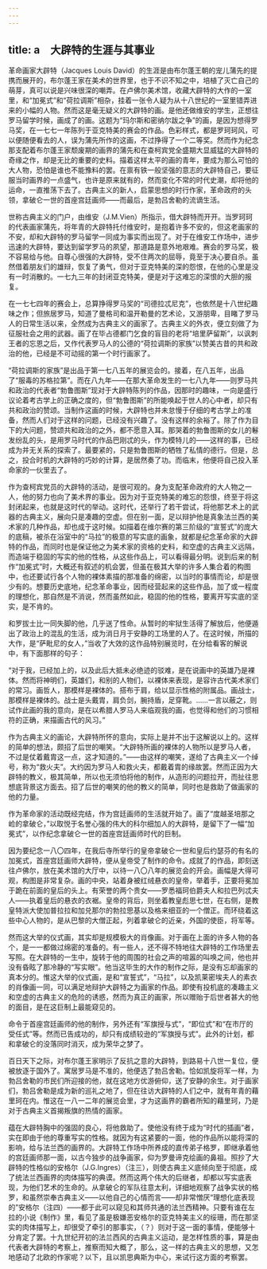 ```yaml
---
---
---
```

title: a　大辟特的生涯与其事业
---



革命画家大辟特（Jacques Louis David）的生涯是由布尔蓬王朝的宠儿蒲先的提携而展开的，布尔蓬王家在美术的世界里，也于不识不知之中，培植了灭亡自己的萌芽，真可以说是兴味很深的嘲弄。在卢佛尔美术馆，收藏大辟特的大作的一室里，和“加冕式”和“荷拉调斯”相杂，挂着一张令人疑为从十八世纪的一室里错弄进来的小幅的人物。然而这是毫无疑义的大辟特的画。是他还做维安的学生，正想往罗马留学时候，画成了的画。这题为“玛尔斯和密纳尔跋之争”的画，是因为想得罗马奖，在一七七一年陈列于亚克特美的赛会的作品。色彩样式，都是罗珂珂风，可以便随便看去的人，误为蒲先所作的这画，不过挣得了一个二等奖。然而作为纪念那支配着布尔蓬王家颓废期的画界的蒲先和在查柯宾党全盛期大显威猛的大辟特的奇缘之作，却是无比的重要的史料。描着这样太平的画的青年，要成为那么可怕的大人物，恐怕是谁也不能豫料的罢。在禀有铁一般坚强的意志的大辟特自己，要征服当时画界的一点盛气，也许是原来就有的，然而变化不常的时代史潮，却将他的运命，一直推荡下去了。古典主义的新人，启蒙思想的时行作家，革命政府的头领，拿破仑一世的首座宫廷画师——而最后，是勃吕舍勒的流谪生活。

世称古典主义的门户，由维安（J.M.Vien）所指示，借大辟特而开开。当罗珂珂的代表画家蒲先，将年青的大辟特托付维安时，是抱着许多不安的，但这老画家的不安，却和大辟特的罗马留学一同成为事实而出现了。对于在维安工作场中，进步迅速的大辟特，要达到留学罗马的夙望，那道路是意外地艰难。赛会的罗马奖，极不容易给与他。自尊心很强的大辟特，受不住两次的屈辱，竟至于决心要自杀。虽然借着朋友们的雄辩，恢复了勇气，但对于亚克特美的深的怨恨，在他的心里是没有一时消散的。一七九三年的封闭亚克特美，便是对于这难忘的深恨的大胆的报复。

在一七七四年的赛会上，总算挣得罗马奖的“司德拉忒尼克”，也依然是十八世纪趣味之作；但旅居罗马，知道了曼格司和温开勒曼的艺术论，又游朋卑，目睹了罗马人的日常生活以来，全然成为古典主义的画家了。古典主义的外衣，便立刻做了为征服社会之用的武器。画了在毕占德都门乞食的盲目的老将“培里萨留斯”，以讽刺王者的忘恩之后，又作代表罗马人的公德的“荷拉调斯的家族”以赞美古昔的共和政治的他，已经是不可动摇的第一个时行画家了。

“荷拉调斯的家族”是出品于第一七八五年的展览会的。接着，在八五年，出品了“服毒的苏格拉第”。而在八九年——在那大革命发生的一七八九年——则罗马共和政治的代表者“勃鲁图斯”现对于大辟特陈列的作品，因那时的趣味，一向是盛行议论着考古学上的正确之度的，但“勃鲁图斯”的所能唤起于世人的心中者，却只有共和政治的赞颂。当制作这画的时候，大辟特也并未怠慢于仔细的考古学上的准备，然而人们对于这样的问题，已经没有兴趣了。没有这样的余裕了。除了作为目下的大问题，赞颂共和政治的之外，都不愿意入耳。那哭着的勃鲁图斯的女儿的鬈发纷乱的头，是用罗马时代的作品巴刚忒的头，作为模特儿的——这样的事，已经成为并无关系的探索了。最要紧的，只是勃鲁图斯的牺牲了私情的德行。但是，总之，投合时机的大辟特的巧妙的计算，是居然奏了功。而临末，他便将自己投入革命家的一伙里去了。

作为查柯宾党员的大辟特的活动，是很可观的。身为支配革命政府的大人物之一人，他的努力也向了美术界的事业。因为对于亚克特美的难忘的怨恨，终至于将这封闭起来，也就是这时代的举动。这时代，还举行了若干尝试，将他那艺术上的武器的古典主义，展向只是凑趣的空虚。但在别一面，足以辩护他是真象法兰西的美术家的几种作品，却也成于这时候。如描着在维尔赛的第三阶级的“宣誓式”的庞大的底稿，被杀在浴室中的“马拉”的极意的写实底的画象，就都是纪念革命家的大辟特的作品，而同时也是保证他之为美术家的资格的史料，和空虚的古典主义远隔，而造端于稳固的写实的他的性格，从这些作品上，可以看得最分明。说到后来的制作“加冕式”时，大概还有叙述的机会罢，但虽在极其大举的许多人集合着的构图中，也还要试行各个人物的裸体素描的那准备的绵密，以当时的事情而论，却是很少有的。想要历史底地，纪念革命事业，因而经营起来的这些作品，加了或一程度的理想化，那自然是不消说，然而虽然如此，稳固的他的性格，要离开写实底的坚实，是不肯的。

和罗拔士比一同失脚的他，几乎送了性命。从暂时的牢狱生活得了解放后，他便遁出了政治上的混乱的生活，成为消日月于安静的工场里的人了。在这时候，所描的大作，是“萨毗尼的女人，”当收了大效的这作品特别展览时，在分给看客的解说中，有下面那样的句子：

“对于我，已经加上的，以及此后大抵未必绝迹的驳难，是在说画中的英雄乃是裸体。然而将神明们，英雄们，和别的人物们，以裸体来表现，是容许古代美术家们的常习。画哲人，那模样是裸体的。搭布于肩，给以显示性格的附属品。画战士，那模样是裸体的。战士是头戴胄，肩负剑，腕持盾，足穿靴。……一言以蔽之，则试作此画的我的意向，是在以希腊人罗马人来临观我的画，也觉得和他们的习惯相符的正确，来描画古代的风习。”

作为古典主义的画论，大辟特所怀的意向，实际上是并不出于这解说以上的。这样的简单的想法，颇招了后世的嘲笑。“大辟特所画的裸体的人物所以是罗马人者，不过是仗着戴胄这一点，这才知道的。”——由这样的嘲笑，遂给了古典主义一个绰号，称为“救火夫”。大约因为罗马人和救火夫，都戴着胄的缘故罢。然而正因为大辟特的教义，极其简单，所以也无须怕将他的制作，从造形的问题拉开，而扯往思想底背景这方面去。招了后世的嘲笑的他的教义的简单，同时也是救助了做画家的他的力量。

作为革命家的活动既经完结，作为宫廷画师的生活就开始了。画了“度越圣培那之崄的拿破仑，”以取悦于名誉心强的伟大的科尔细加人的大辟特，是留下了一幅“加冕式”，以作纪念拿破仑一世的首座宫廷画师时代的巨制。

因为要纪念一八〇四年，在我后寺所举行的皇帝拿破仑一世和皇后约瑟芬的有名的加冕式，首座宫廷画师大辟特，便从皇帝受了制作的命令。成就了的作品，即刻送往卢佛尔，放在美术馆的大厅中，以待一八〇八年的展览会的开会。画幅是大得可观，构图是非常复杂。画的中央，站着身被红绒悬衣的皇帝，举着手，正要将冕加于跪在前面的皇后的头上。有荣誉的两个贵女——罗悉福珂伯爵夫人和拉巴列忒夫人——执着皇后的悬衣的衣裾。皇帝的背后，则坐着教皇彪思七世，在右侧，是教皇特派大使加普拉拉和加兑那尔的勃拉思基以及格来细亚的一个僧正。而环绕着这些中心人物的，是从巴黎的大僧正起，列着拿破仑的近亲，外国的使臣，将军等。

然而这大举的仪式画，其实却是规模极大的肖像画。对于画在上面的许多人物的各个，是一一都做过绵密的准备的。有一些人，还不得不特地往大辟特的工作场里去写照。在大辟特的一生中，旋转于他的周围的社会之声的喧嚣的叫唤之间，他也并没有昏眩了那冷静的“写实眼”。他当这毕生的大作的制作之际，是没有忘却画家的真本分的。惟这大举的仪式画，是和“宣誓式”，“马拉”，以及凯莱密埃夫人的素衣的肖像画一同，可以满足地辩护大辟特之为画家的作品。即使有投机底的凑趣主义和空虚的古典主义的危险的诱惑，然而为真正的画家，所以赠贻于后世者甚大的他的面目，是在这巨制上最能窥见的。

命令于首座宫廷画师的他的制作，另外还有“军旗授与式”，“即位式”和“在市厅的受任式”等。然而已告成功的，却只有成绩较逊的“军旗授与式”。此外的计划，都和拿破仑的没落同时消灭，成为荣华之梦了。

百日天下之际，对布尔蓬王家明示了反抗之意的大辟特，到路易十八世一复位，便被放逐于国外了。寓居罗马是不准的，他便选了勃吕舍勒。恰如凯旋将军一样，为勃吕舍勒的市民们所迎接的他，就在这地方优游俯仰，送了安静的余生。对于画家们，勃吕舍勒是成为新的巡礼之地了，但在往访大辟特的人们之中，就有年青的藉里珂在内。惟这在一八一二年的展览会里，才为这画界的霸者所知的藉里珂，乃是对于古典主义首揭叛旗的热情的画家。

蕴在大辟特胸中的强固的良心，将他救助了。使他没有终于成为“时代的插画”者，实在即由于他的尊重写实的性格。就因为有这紧要的一面，他的作品所以能将深的影响，给与法兰西的画界的。大辟特工作场中所养成的直传弟子格罗，即继承着他的宫廷画师那一面，以古今独步的战争画家，仰为罗曼谛克绘画的鼻祖。照抄了大辟特的性格似的安格尔（J.G.Ingres）（注三），则使古典主义底倾向至于彻底，成了统法兰西画界的肉体描写的典谟。然而这两个伟大的后继者，却都以写实底表现，为他们艺术的生命的。从拿破仑的军队往意太利，详细地观察了战争实状的格罗，和虽然崇奉古典主义——以他自己的心情而言——却非常憎厌“理想化底表现的”安格尔（注四）——都于此可以窥见和其师共通的法兰西精神。只要有谁在左拉的小说《制作》里，看见了虽是极嫌恶安格尔的亚克特美主义的绥珊，而在那坚实的肉体描写上，却很受了牵引的那事实，（？）则对于这一面的事情，便能够十分肯定了罢。十九世纪开初的法兰西风的古典主义运动，是怎样性质的事，算是由代表者大辟特的考察上，推察而知大概了，那么，这一样的古典主义的思想，又怎地感动了北欧的作家呢？以下，且以凯思典斯为中心，来试行这方面的考察罢。